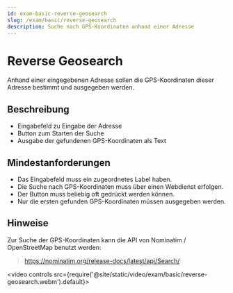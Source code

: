 ```yaml
---
id: exam-basic-reverse-geosearch
slug: /exam/basic/reverse-geosearch
description: Suche nach GPS-Koordinaten anhand einer Adresse
---
```


# Reverse Geosearch

Anhand einer eingegebenen Adresse sollen die GPS-Koordinaten dieser Adresse
bestimmt und ausgegeben werden.

## Beschreibung

* Eingabefeld zu Eingabe der Adresse
* Button zum Starten der Suche
* Ausgabe der gefundenen GPS-Koordinaten als Text

## Mindestanforderungen

* Das Eingabefeld muss ein zugeordnetes Label haben.
* Die Suche nach GPS-Koordinaten muss über einen Webdienst erfolgen.
* Der Button muss beliebig oft gedrückt werden können.
* Nur die ersten gefunden GPS-Koordinaten müssen ausgegeben werden.

## Hinweise

Zur Suche der GPS-Koordinaten kann die API von Nominatim / OpenStreetMap 
benutzt werden:

> https://nominatim.org/release-docs/latest/api/Search/

<video controls src={require('@site/static/video/exam/basic/reverse-geosearch.webm').default}></video>